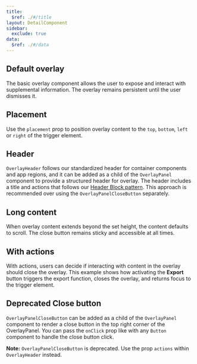 ```yaml
---
title:
  $ref: ./#/title
layout: DetailComponent
sidebar:
  exclude: true
data:
  $ref: ./#/data
---
```


## Default overlay

The basic overlay component allows the user to expose and interact with supplemental information. The overlay remains persistent until the user dismisses it.

<LivePreview componentName="overlay" exampleName="Default" />

## Placement

Use the `placement` prop to position overlay content to the `top`, `bottom`, `left` or `right` of the trigger element.

<LivePreview componentName="overlay" exampleName="Placement" />

## Header

`OverlayHeader` follows our standardized header for container components and app regions, and it can be added as a child of the `OverlayPanel` component to provide a structured header for overlay. The header includes a title and actions that follows our [Header Block pattern](/salt/patterns/header-block). This approach is recommended over using the `OverlayPanelCloseButton` separately.

<LivePreview componentName="overlay" exampleName="WithHeader" />

## Long content

When overlay content extends beyond the set height, the content defaults to scroll. The close button remains sticky and accessible at all times.

<LivePreview componentName="overlay" exampleName="LongContent" />

## With actions

With actions, users can decide if interacting with content in the overlay should close the overlay. This example shows how activating the **Export** button triggers the export function, closes the overlay, and returns focus to the trigger element.

<LivePreview componentName="overlay" exampleName="WithActions" />

## Deprecated Close button

`OverlayPanelCloseButton` can be added as a child of the `OverlayPanel` component to render a close button in the top right corner of the OverlayPanel. You can pass the `onClick` prop like with any `Button` component to handle the close button click.

**Note:** `OverlayPanelCloseButton` is deprecated. Use the prop `actions` within `OverlayHeader` instead.

<LivePreview componentName="overlay" exampleName="CloseButton" />